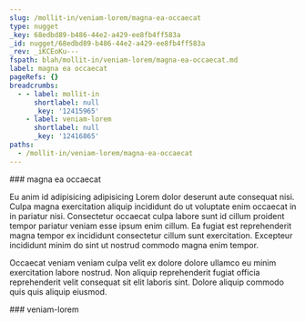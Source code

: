 ```yaml
---
slug: /mollit-in/veniam-lorem/magna-ea-occaecat
type: nugget
_key: 68edbd89-b486-44e2-a429-ee8fb4ff583a
_id: nugget/68edbd89-b486-44e2-a429-ee8fb4ff583a
_rev: _iKCEoKu---
fspath: blah/mollit-in/veniam-lorem/magna-ea-occaecat.md
label: magna ea occaecat
pageRefs: {}
breadcrumbs:
  - - label: mollit-in
      shortlabel: null
      _key: '12415965'
    - label: veniam-lorem
      shortlabel: null
      _key: '12416865'
paths:
  - /mollit-in/veniam-lorem/magna-ea-occaecat
---
```


<NuggetArea>
<Nugget slug="/mollit-in/veniam-lorem/magna-ea-occaecat" type="nugget" _key="68edbd89-b486-44e2-a429-ee8fb4ff583a" _id="nugget/68edbd89-b486-44e2-a429-ee8fb4ff583a" _rev="_iKCEoKu---" fspath="blah/mollit-in/veniam-lorem/magna-ea-occaecat.md" label="magna ea occaecat" paths="/mollit-in/veniam-lorem/magna-ea-occaecat">
<NuggetBody>
### magna ea occaecat

Eu anim id adipisicing adipisicing Lorem dolor deserunt aute consequat nisi. Culpa magna exercitation aliquip incididunt do ut voluptate enim occaecat in in pariatur nisi. Consectetur occaecat culpa labore sunt id cillum proident tempor pariatur veniam esse ipsum enim cillum. Ea fugiat est reprehenderit magna tempor ex incididunt consectetur cillum sunt exercitation. Excepteur incididunt minim do sint ut nostrud commodo magna enim tempor.

Occaecat veniam veniam culpa velit ex dolore dolore ullamco eu minim exercitation labore nostrud. Non aliquip reprehenderit fugiat officia reprehenderit velit consequat sit elit laboris sint. Dolore aliquip commodo quis quis aliquip eiusmod.

</NuggetBody>
<Breadcrumbs>
<Crumbs>
<Crumb _key="12415965" label="mollit-in" /><Crumb _key="12416865" label="veniam-lorem" />
</Crumbs>
</Breadcrumbs>
</Nugget>

<NuggetsInbound>
</NuggetsInbound>
<NuggetsOutbound>
</NuggetsOutbound>
</NuggetArea>
<PassagesInbound>
<Passage direction="inbound" type="passage" _key="12416865" _id="passage/12416865" _rev="_iKCEoK---A" label="veniam-lorem" passage="veniam-lorem" fspath="blah/mollit-in/veniam-lorem" paths="/mollit-in/veniam-lorem" slug="/mollit-in/veniam-lorem">
<NuggetBody>
### veniam-lorem

</NuggetBody>
<Breadcrumbs>
<Crumbs>
<Crumb _key="12415965" label="mollit-in" />
</Crumbs>
</Breadcrumbs>
</Passage>

</PassagesInbound>
<PassagesOutbound>
</PassagesOutbound>